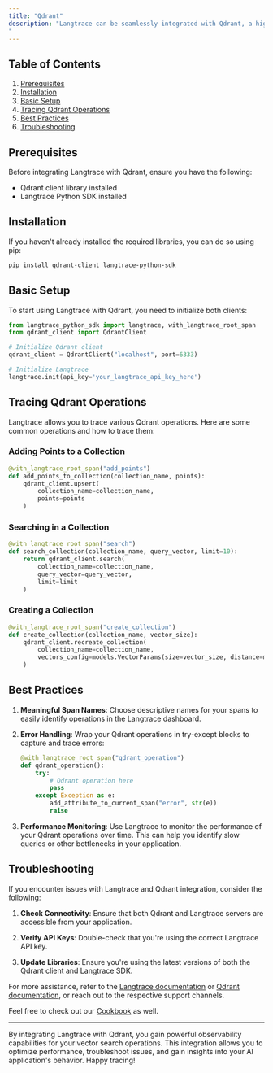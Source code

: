 ```yaml
---
title: "Qdrant"
description: "Langtrace can be seamlessly integrated with Qdrant, a high-performance vector database. This integration allows you to trace and monitor your vector search operations, providing valuable insights into your AI application's performance and behavior.
"
---
```


## Table of Contents

1. [Prerequisites](#prerequisites)
2. [Installation](#installation)
3. [Basic Setup](#basic-setup)
4. [Tracing Qdrant Operations](#tracing-qdrant-operations)
5. [Best Practices](#best-practices)
6. [Troubleshooting](#troubleshooting)

## Prerequisites

Before integrating Langtrace with Qdrant, ensure you have the following:

- Qdrant client library installed
- Langtrace Python SDK installed

## Installation

If you haven't already installed the required libraries, you can do so using pip:

```bash
pip install qdrant-client langtrace-python-sdk
```

## Basic Setup

To start using Langtrace with Qdrant, you need to initialize both clients:

```python
from langtrace_python_sdk import langtrace, with_langtrace_root_span
from qdrant_client import QdrantClient

# Initialize Qdrant client
qdrant_client = QdrantClient("localhost", port=6333)

# Initialize Langtrace
langtrace.init(api_key='your_langtrace_api_key_here')
```

## Tracing Qdrant Operations

Langtrace allows you to trace various Qdrant operations. Here are some common operations and how to trace them:

### Adding Points to a Collection

```python
@with_langtrace_root_span("add_points")
def add_points_to_collection(collection_name, points):
    qdrant_client.upsert(
        collection_name=collection_name,
        points=points
    )
```

### Searching in a Collection

```python
@with_langtrace_root_span("search")
def search_collection(collection_name, query_vector, limit=10):
    return qdrant_client.search(
        collection_name=collection_name,
        query_vector=query_vector,
        limit=limit
    )
```

### Creating a Collection

```python
@with_langtrace_root_span("create_collection")
def create_collection(collection_name, vector_size):
    qdrant_client.recreate_collection(
        collection_name=collection_name,
        vectors_config=models.VectorParams(size=vector_size, distance=models.Distance.COSINE)
    )
```

## Best Practices

1. **Meaningful Span Names**: Choose descriptive names for your spans to easily identify operations in the Langtrace dashboard.

2. **Error Handling**: Wrap your Qdrant operations in try-except blocks to capture and trace errors:

   ```python
   @with_langtrace_root_span("qdrant_operation")
   def qdrant_operation():
       try:
           # Qdrant operation here
           pass
       except Exception as e:
           add_attribute_to_current_span("error", str(e))
           raise
   ```

3. **Performance Monitoring**: Use Langtrace to monitor the performance of your Qdrant operations over time. This can help you identify slow queries or other bottlenecks in your application.

## Troubleshooting

If you encounter issues with Langtrace and Qdrant integration, consider the following:

1. **Check Connectivity**: Ensure that both Qdrant and Langtrace servers are accessible from your application.

2. **Verify API Keys**: Double-check that you're using the correct Langtrace API key.

3. **Update Libraries**: Ensure you're using the latest versions of both the Qdrant client and Langtrace SDK.

For more assistance, refer to the [Langtrace documentation](https://docs.langtrace.ai) or [Qdrant documentation](https://qdrant.tech/documentation/), or reach out to the respective support channels.

Feel free to check out our [Cookbook](https://github.com/Scale3-Labs/langtrace-recipes/blob/main/integrations/vector-db/qdrant/starter.ipynb) as well.

---

By integrating Langtrace with Qdrant, you gain powerful observability capabilities for your vector search operations. This integration allows you to optimize performance, troubleshoot issues, and gain insights into your AI application's behavior. Happy tracing!
